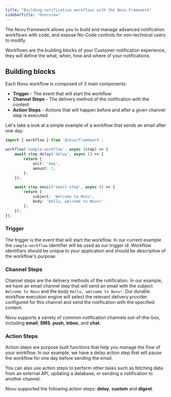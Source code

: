 ```yaml
---
title: "Building notification workflows with the Novu Framework"
sidebarTitle: "Overview"
---
```


The Novu framework allows you to build and manage advanced notification workflows with code, and expose No-Code controls for non-technical users to modify.

Workflows are the building blocks of your Customer notification experience, they will define the what, when, how and where of your notifications.

## Building blocks

Each Novu workflow is composed of 3 main components:
- **Trigger** - The event that will start the workflow
- **Channel Steps** - The delivery method of the notification with the content
- **Action Steps** - Actions that will happen before and after a given channel step is executed.

Let's take a look at a simple example of a workflow that sends an email after one day:

```typescript
import { workflow } from '@novu/framework';

workflow('sample-workflow', async (step) => {
    await step.delay('delay', async () => {
        return {
            unit: 'day',
            amount: 1,
        };
    });

    await step.email('email-step', async () => {
        return {
            subject: 'Welcome to Novu',
            body: 'Hello, welcome to Novu!'
        };
    });
});
```

### Trigger

The trigger is the event that will start the workflow. In our current example the `sample-workflow` identifier will be used as our trigger id.
Workflow identifiers should be unique to your application and should be descriptive of the workflow's purpose.

### Channel Steps

Channel steps are the delivery methods of the notification. In our example, we have an email channel step that will send an email with the subject `Welcome to Novu` and the body `Hello, welcome to Novu!`.
Our durable workflow execution engine will select the relevant delivery provider configured for this channel and send the notification with the specified content.

Novu supports a variety of common notification channels out-of-the-box, including **email**, **SMS**, **push**, **inbox**, and **chat**.

### Action Steps

Action steps are purpose built functions that help you manage the flow of your workflow. In our example, we have a delay action step that will pause the workflow for one day before sending the email.

You can also use action steps to perform other tasks such as fetching data from an external API, updating a database, or sending a notification to another channel.

Novu supported the following action steps: **delay**, **custom** and **digest**.





